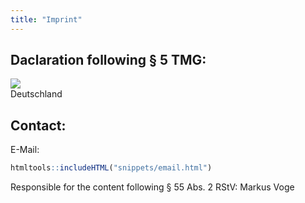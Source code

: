 ```yaml
---
title: "Imprint"
---
```

  
## Daclaration following § 5 TMG:

<img src="/images/caddr.png"><br>Deutschland

## Contact:

E-Mail:
```r
htmltools::includeHTML("snippets/email.html")
```

Responsible for the content following § 55 Abs. 2 RStV: Markus Voge
